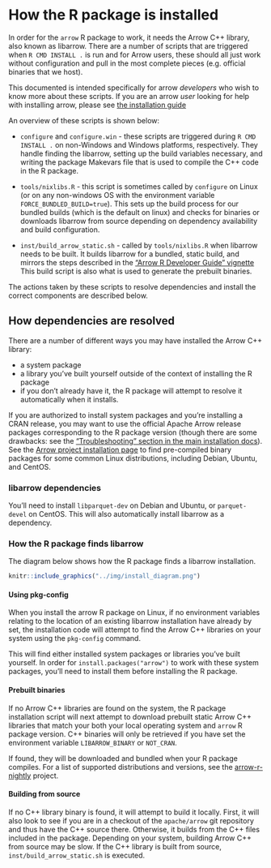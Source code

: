 # How the R package is installed

In order for the `arrow` R package to work, it needs the Arrow C++ library, 
also known as libarrow.  There are a number of scripts that are triggered 
when `R CMD INSTALL .` is run and for Arrow users, these should all just work 
without configuration and pull in the most complete pieces (e.g. official 
binaries that we host).

This documented is intended specifically for arrow _developers_ who wish to know 
more about these scripts.  If you are an arrow _user_ looking for help with 
installing arrow, please see [the installation guide](../install.html)

An overview of these scripts is shown below:

* `configure` and `configure.win` - these scripts are triggered during
`R CMD INSTALL .` on non-Windows and Windows platforms, respectively. They
handle finding the libarrow, setting up the build variables necessary, and
writing the package Makevars file that is used to compile the C++ code in the R
package.

* `tools/nixlibs.R` - this script is sometimes called by `configure` on Linux
(or on any non-windows OS with the environment variable
`FORCE_BUNDLED_BUILD=true`). This sets up the build process for our bundled
builds (which is the default on linux) and checks for binaries or downloads 
libarrow from source depending on dependency availability and build configuration.

* `inst/build_arrow_static.sh` - called by `tools/nixlibs.R` when libarrow  
needs to be built.  It builds libarrow for a bundled, static build, and
mirrors the steps described in the ["Arrow R Developer Guide" vignette](./setup.html)
This build script is also what is used to generate the prebuilt binaries.

The actions taken by these scripts to resolve dependencies and install the 
correct components are described below.

## How dependencies are resolved

There are a number of different ways you may have installed the Arrow C++ library:

* a system package
* a library you've built yourself outside of the context of installing the R package
* if you don't already have it, the R package will attempt to resolve it automatically when it installs.

If you are authorized to install system packages and you're installing a CRAN release,
you may want to use the official Apache Arrow release packages corresponding to 
the R package version (though there are some drawbacks: see the 
["Troubleshooting" section in the main installation docs]("../install.html)).
See the [Arrow project installation page](https://arrow.apache.org/install/)
to find pre-compiled binary packages for some common Linux distributions,
including Debian, Ubuntu, and CentOS.

### libarrow dependencies

You'll need to install `libparquet-dev` on Debian and Ubuntu, or `parquet-devel` on CentOS.
This will also automatically install libarrow as a dependency.

### How the R package finds libarrow

The diagram below shows how the R package finds a libarrow installation.

```r
knitr::include_graphics("../img/install_diagram.png")
```

#### Using pkg-config

When you install the arrow R package on Linux, if no environment variables 
relating to the location of an existing libarrow installation have already by 
set, the installation code will attempt to find the Arrow C++ libraries on
your system using the `pkg-config` command.

This will find either installed system packages or libraries you've built yourself.
In order for `install.packages("arrow")` to work with these system packages,
you'll need to install them before installing the R package.

#### Prebuilt binaries

If no Arrow C++ libraries are found on the system, the R package installation 
script will next attempt to download prebuilt static Arrow C++ libraries
that match your both your local operating system and `arrow` R package version.
C++ binaries will only be retrieved if you have set the environment variable
`LIBARROW_BINARY` or `NOT_CRAN`.

If found, they will be downloaded and bundled when your R package compiles.
For a list of supported distributions and versions,
see the [arrow-r-nightly](https://github.com/ursa-labs/arrow-r-nightly/blob/master/README.md) project.

#### Building from source

If no C++ library binary is found, it will attempt to build it locally.
First, it will also look to see if you are in
a checkout of the `apache/arrow` git repository and thus have the C++ source there.
Otherwise, it builds from the C++ files included in the package.
Depending on your system, building Arrow C++ from source may be slow.  If the
C++ library is built from source, `inst/build_arrow_static.sh` is executed.
